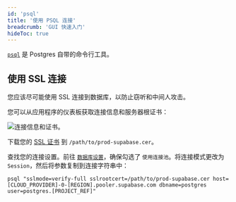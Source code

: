 ```yaml
---
id: 'psql'
title: '使用 PSQL 连接'
breadcrumb: 'GUI 快速入门'
hideToc: true
---
```


[`psql`](https://www.postgresql.org/docs/current/app-psql.html) 是 Postgres 自带的命令行工具。

## 使用 SSL 连接

您应该尽可能使用 SSL 连接到数据库，以防止窃听和中间人攻击。

您可以从应用程序的仪表板获取连接信息和服务器根证书：

![连接信息和证书。](/docs/img/database/database-settings-ssl.png)

下载您的 [SSL 证书](#使用-ssl-连接) 到 `/path/to/prod-supabase.cer`。

查找您的连接设置。前往 [`数据库设置`](https://supabase.com/dashboard/project/_/settings/database)，确保勾选了 `使用连接池`。将连接模式更改为 `Session`，然后将参数复制到连接字符串中：

```shell
psql "sslmode=verify-full sslrootcert=/path/to/prod-supabase.cer host=[CLOUD_PROVIDER]-0-[REGION].pooler.supabase.com dbname=postgres user=postgres.[PROJECT_REF]"
```
